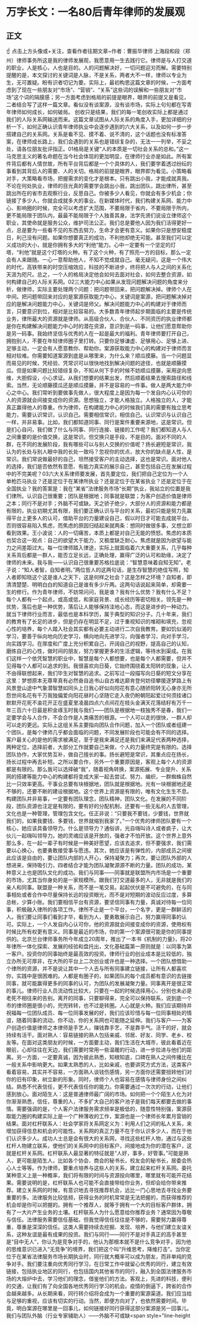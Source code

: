 # 万字长文：一名80后青年律师的发展观
## 正文
☝ 点击上方头像或+关注，查看作者往期文章~作者：曹振华律师 上海段和段（郑州）律师事务所这是我的律师发展观，我愿意用一生去践行它。律师是与人打交道的职业，人是核心，人也是目的。人的问题解决好，一切问题迎刃而解。需要特别提醒的是，本文探讨的关键词是人脉，不是关系，两者大不一样，律师以专业为生，无可置疑。盼有识者切记为要。实际上，最初构思这篇文章的时候，一方面考虑到了现在一些朋友对“市场”、“营销”、“关系”这些词的误解和一些朋友对“市场”这个词的隔膜感；另一方面考虑到格局的前提是眼界，眼界的前提又是看见，二者结合写了这样一篇文章。看似没有谈案源，没有谈市场，实际上句句都在写青年律师如何成长，如何破局。  创收只是结果，我们的每一笔创收实际上都是通过我们的人际关系网输送而来。这篇文章试图从人际关系的角度入手，更加详细的分析一下，如何正确认识青年律师执业中会逐步遇到的六大关系，以及如何一步一步搭建自己的关系网。关系是看不见、摸不着、说不清的，这个话题也没有标准答案，在律师成长路上，我们会遇到的关系也是错综复杂的，无法一一列举，不妥之处，请各位朋友批评指正。01格局是关键“人的本质是一切社会关系的总和。”这一马克思主义的著名命题在当今社会体现的更加明显，在律师行业亦是如此。所有案件背后都有人情世故，所有平台背后都是一个个具体的人，我们要学着透过纷纭的事看到其背后人的需要、人的关切。格局的前提是眼界，眼界即为看见。小策略看对手，大策略看市场，把握需求的变化才是根本。只有跳出小我，才能成就真我。不论在何处执业，律师的目光真的需要学会跳出小我，跳出团队，跳出律所，甚至跳出所在的省市去观察行业，反思自己。你被多少人看见，你就会有多少机会；你链接了多少人，你就会成就多大的事业。在新媒体时代，我们构建关系网、能力中心、影响圈的时候，完全可以考虑扩大范围，不要局限于省内，不要局限于所内，更不能局限于团队内，最最不能局限于个人独善其身。法学先贤们说设立律师这个职业，其使命就是服务公众，维护司法公正。我们总是要他人因为我们活得更好一点，总是要为一些看不见的东西去努力，生命才会更有意义。如果你只是想安稳度日，利己没有问题。如果你想要真正的成功，不利他却绝无可能。甚至我们可以定义成功的大小，就是你拥有多大的“利他”能力。心中一定要有一个坚定的灯塔，“利他”就是这个灯塔的火种。有了这个火种，有了照亮一方的目标，那么一定会有人来跟随。一心一意帮助他人，不知不觉成就自己。毫无疑问，这是一个伟大的时代，高铁带来的时空压缩效应，科技的不断进步，终将把人与人之间的关系化天涯为咫尺。总之，一个人的格局决定他会如何去面对社会，如何去整合资源，如何构建自己的人际关系网。02三大能力中心如果从发现问题解决问题的角度来分析，做律师，实际主要处理两个问题：把问题带回来，把问题解决掉。律师个人在中间。把问题带回来对应的是案源获取能力中心，关键词是案源，把问题解决掉对应的是解决问题能力中心，关键词是师父。解决问题能力中心的构建对于律师而言，只要意识到位，相对是比较容易的。大多数青年律师起步期面临的主要是传统业务，律所最大的资源就是律师。从高级合伙人、合伙人、不同资历的执业律师都是你在构建解决问题能力中心时的潜在资源，意识到是一码事，让他们愿意帮助你是另一码事。我始终坚信与优秀的人在一起是最大的福利。青年律师要打开自己，拥抱别人，不要在年轻律师圈子里打转。只要你足够谦虚、足够用心、足够上进、足够主动，一定会有人愿意教你、帮助你。案源获取能力中心的构建对于律师而言相对较难。你需要知道案源到底是从哪里来，为什么来？顺瓜摸藤。当一个问题显而易见的时候，凭经验、凭常识可以很快地找到解决问题的途径，也就是顺藤摸瓜。但是如果问题比较错综复杂，不知从何下手的时候不妨顺瓜摸藤，采用逆向思维，大胆假设，小心求证。从我们想要的结果出发，然后顺着结果去搜索路径和线索。当然，无论顺藤摸瓜还是顺瓜摸藤，并不是容易的一件事。做人是两大能力中心之中心。我们常听到要做事先做人，很大程度上是因为每一个发自内心认可你的人的资源就会间接变成你的资源。思想独立，才能人格独立。人格独立的人，才能真正赢得他人的尊重。作为律师，在构建能力中心的时候我们真的需要有独立思考能力，需要认识常识，认识自己。需要相信常识，相信自己。认识常识与认识自己一样，并非易事。比如，我们都知道同事、同行是案件重要来源地，这是常识。但是扪心自问，我们做了什么与同事、同行连接、链接的工作呢？我们都知道人与人之间重要的是价值交换，这是常识。但交换只是手段，不是目的。面对不同的人群，在不同的发展阶段，我有哪些可以与别人交换的价值呢？扬长避短是常识，我认为的长处与别人眼中我的长处一致吗？忽视你的优点，放大你的缺点是人性，是常识。我们常说做最好的自己，坦然接受客户的主动选择，这也是常识。面对他人的选择，我们是否依然有意愿、有能力真实的展示自己，甚至包括自己在发展过程中的不完美呢？03六大关系律师要发展，首先要定位，我们把自己定位为一个人单枪匹马执业？还是定位于在某律所执业？还是定位于在某省执业？还是定位于在全国执业？我的答案是：我在“某省”法律服务市场“长期”执业，我站立的位置是我们律所。认识自己很重要；团队是根据地；同事就是联盟；为客户创造价值是律师之本；同行不是对手；外脑不可或缺。天之骄子绝少，大部分人的资源和能力都是有限的，执业初期尤其有限，我们要正确认识与平台的关系，最初只能是努力先赢得平台上更多人的认可，借助平台的力量建设自己，假以时日才可能去成就平台。否则很容易陷入焦虑，而焦虑的原因归结起来就两条：想同时做很多事，又想立即看到效果。王小波说：人的一切痛苦，本质上都是对自己无能的愤怒。焦虑的本质也契合这一观点：自己的欲望大于能力，又极度缺乏耐心。焦虑就是因为欲望与能力之间差距过大。每一位律师踏入律途，实际上就面临着六大重要关系，几乎每种关系背后都是一群人，能否立足长远，正确处理，赢得广泛的认可和助缘，决定了律师的未来。我与我——认识自己很重要苏格拉底说：“智慧意味着自知无知”。老子说：“知人者智，自知者明。”两位哲人的这两句话，是生存智慧的绝佳写照，知人者即知晓这个这是谁人之天下，这是何样之社会？这是怎样之环境？自知者，即清清楚楚、明明白白的知道自己是谁有多少斤两。这两句话说起来简单，却需要一生的修行。作为青年律师，不妨常问问，我是谁？我有什么优势？我有什么不足？每个人都有一个起点，或高或低，和家庭背景、成长经历等密切相关。领先是一种优势，落后也是一种优势，落后让人能够保持洼地心态，而这是进步的一种动力。就当下律师行业而言，最低也是本科学历，属于典型的知识分子。几十年来，我们的教育有了长足的进步，但是仍存在明显不足，过于重视知识的堆砌和填充，忽视心性的培养，每个人踏入社会其实都有必要主动进行二次自我教育。要如饥似渴的学习，要善于纵向地向历史学习，横向地向先进学习，向强者学习，向对手学习，向实践学习。在厚度和广度上充分积累自己，开阔自己的视野，提高自己的认知，磨练自己的心性，做时间的朋友，努力掌握更多的生活逻辑，等待水到渠成。在我们这样一个依凭智慧的职业中，智慧是每个人都想要，也是每个人都需要，但并不见得每个人都可以追求的到。我很喜欢向日葵，它始终围绕着太阳转的现象，让人不由得联想起来，我们毕生对智慧的追求。之前写过一段描写向日葵的短文分享在这里：梦想原本无尊卑真有必然奋自追书山自古难达巅肯登何妨径攀援逐梦路上有风景登山途中气象潜智慧如同头上日我心好似向阳花有意心随骄阳转无心身亦无所怨世间名花有千万我独偏爱向阳花昼时心坚随它走入夜仍盼朝阳起爱过何须挂诸口默默开花死不渝花开正在盛夏里凌晨四点六点间花在枝头金满天花落结籽有万千一年三百六十日最是积金琢玉时我与我们——团队是根据地一枝独秀不是春，我们一定要学会与人合作，不会合作是人类痛苦的根源。一个人可以走的很快，一群人却可以走的更远。实际上这组关系主要指向团队合作问题，加入一个团队或者组建一个团队，是每个律师几乎都会面临的问题，不同发展阶段也可能会有不同的选择。客户最关心的是他的需求被满足，至于是我来满足还是我们来满足代表两种选择，两种定位，选择前者，大部分工作就要自己来做，个人的力量终究是有限的。选择团队协作，大家优势互补，做自己擅长的事。扬长避短是常识，其重点应在扬长，扬长过程中再去补短。之所以要合作，另外一个重要原因是，客观上每个人的资源都是有限的。那么我可以选择破“我”，随着视角转换，案源拓展、专业提升、关系网的搭建等能力中心的构建都将变成大家一起去尝试、努力、编织，一群蜘蛛自然比一只效率更高。干事业总要有块根据地，团队就是根据地。光有一块根据地还是不够的，还要不断的建设根据地。这个世界上资源是有限的，唯有文化生生不息。构建团队并非易事，一定要有团队理念，团队精神，团队文化。在发展的不同阶段，团队资源也注定是有限的，要有好的分配机制，还要有一些无私的人去管理，文化也是一种管理，管理包含文化。任正非说：“只要我不要钱，少要钱，世界就我们的，如果我要钱、多要钱，世界就缩到我家了。”一个优秀的律师团队要有一个核心，她应该具备领导力。什么是领导力？通俗讲，光自嗨叫诗人或者疯子，让大伙儿一起嗨叫领导力。她的灵魂应该是开放的，强者才不怕开放。这个世界上意外那么多，在一起一辈子有时候是一种美好愿望，应该去追求，但不要强求，我们需要以心换心，也要勇敢接受事与愿违。其次，她应该是有弹性的，内部成员之间彼此应该是自由的，要让团队内部的人开心，保持凝聚力；再次，要让团队外部的人想进来，保持吸引力，四者结合才能为团队凝聚源源不断的力量。团队的成功，某种意义上也是团队文化的成功。我们与同事——同事就是联盟所内市场是一个重要的市场，尤其当你身处的是一家规模所。跟我们打交道最多的人，无非就是我们的亲人和同事。联盟是一种关系，而不是一笔交易。起起伏伏是不可避免的，在与同事相处或者合作中尽量保持长远的投资眼光，而不是对短期的波动反应过度，多算总帐，少算小账。我们要相信平台有资源，要坚信同事有力量，真诚对待每一位同事，积极融入律所的各项工作。律所不止是一个平台，一个名字，更是一群鲜活的人。我们要让同事们看到才华，看到为人，要勇敢展示自己，努力赢得同事的认可。实际上，一个人发自内心认可你，他的资源就会间接变成你的资源，使用权有时候比所有权更有意义。同事是最近的市场，你的第一个案源很可能是你的同事提供的。北京兰台律师事务所今年成立20周年，推出了一本书《机制的力量》，将20年律所一体化探索、发展的经验和盘托出，文化基础篇第一原则就是：以同事为第一客户。投资你的同事始终是最高效的投资。律师行业的创业成本是比较低的，独立办所无可厚非，在大所的平台上二次创业或许也是一种选择。一个团队想借助一个律所的资源，并不是说让其中一个人去与所有同事建立链接，让所有人都喜欢你，实践中是很困难的。人都是有圈子的，如果团队的每个成员都有意识的去链接同事，就可能赢得更多的同事的认可，为团队的发展凝聚力量。同事离开是很正常的事儿。律师行业人员流动性比较大，只要在一起的时候选择用心，分别也未必是老死不相往来的告别。离开的同事，只要聊得来，完全可以保持联系，说到底一个市的律师圈是很小的，兜兜转转，也不过是转圈。人心就是火种。我们应该期待并祝福每一位团队成员、每一位同事发展的好，我们应该珍惜与每一位同事相处的情谊，随着同事的流动，你不动，你的关系网也可能随之延伸。我们与客户——为客户创造价值是律师之本律师是手艺人，赚钱靠手艺，不是靠手气。活干的好，就会持续有活干。面对熟人：容易链接的熟人包括亲戚、邻居、好友、同学、老乡、校友等。在面对这类朋友的时候，一方面要主动，我们生活在大城市，彼此看着近在眼前，心却往往在天边，我们需要时常用一些温暖的行动，进一步拉进与他们的距离。另一方面，一定要真诚，因为彼此熟悉，知根知底，口碑在熟人之间传播比在一般关系中影响更大。如果太熟悉的人，比如亲戚，也要讲究方式方法，这类客户看着容易，其实并不容易，一方面熟人谈钱伤感情，另一方面你还需要扭转他们对你的旧有印象，树立新的形象。同时，律师个人也容易在感情与律师身份之间纠结。熟悉不代表信任，更不代表信任你的能力。你需要通过一次次的行动，让他们感到放心。面对陌生人：这是普通律师最广阔的市场。如何把一个个陌生人化为对你渐渐熟悉，信任，尊重的人，不多扩大自己的客户池子是我们每天都要去做的事情。需要强调的是，个人客户法律服务需求频率是极低的，随意性特别强，案源获取能力圈的构建实际上是一个广种薄收的工作，案源也是一个律师长年累月营销的结果。面对杠杆联系人：社会学家将关系网定义为：利用人们之间的私人关系，来增加获得信息和机会的可能性。关系网的真正力量不在于你认识多少人，而在于他们认识多少人。成功人士总是会有很大的关系网，寻找这些杠杆人物，通过与这些杠杆人物建立联系，使他们的关系网中的目标客户，间接地成为你的潜在客户，这就是杠杆关系网。杠杆联系人最显著的特征就是“人好，事多，好管事。”可能是熟人，更可能是陌生人，比如各个协会、商会的秘书长，校友会的秘书长，居委会热心人士等等。作为律师，要重点培养与这些人的关系，建立起来杠杆关系网。委托某种意义上是一种概率，我们将有限的时间与资源投向哪里，哪里就有可能开花结果。需要说明的是，杠杆联系人也可能不会直接带给你业务，但却会给你带来推荐。建立关系网的时候，有意识地去寻找推荐机会，远比一门心思地去寻找业务要重要的多。法律服务比较低频，获得业务的时机常常是无法把握的，而获得推荐的机会却是你可以把握的。拥有一个推荐人，就等于拥有一个大的目标客户群体，拥有了一大片产生业务的土壤。杠杆联系人为什么愿意给你推荐业务？通常因为尊敬与信任。法律服务需要信任基础，但我觉得信任往往是不够的，需要努力赢得尊重，尊重是深深的信任。这类人需要持续去挖掘、发现、培养，与他们建立友谊关系，这种友谊是最有成果的投资。我们与同行——同行不是对手真正的高手甚至是“目中无人”，你认为是竞争对手的，他认为那根本就不是什么竞争对手，因为他的思维意识已进入“无竞争”的境界，我们把这个叫“升维思考，降维打击”。当你定位于在某省法律服务市场长期执业时，同行就大概率可以成为朋友，而非单纯的竞争对手。我们要注重向优秀同行学习，在日常工作中就留心优秀的同行，建立有效链接，包括执业地区的同行，也包括国内其他省市的同行，融入到全国法律服务市场的大熔炉中去，学习他们的理念，借鉴他们的方法。客观上，先进的科技，便利的交通，让我们有了向全国各地优秀同行学习的机会。疫情的倒逼下，跨省的合作会越来越多。从长期来看，同行转介绍将会成为一个重要的案源渠道。我们应当给与足够的重视，应该有切实的行动。当然，即便方向对了，也依然需要时间。毕竟，明白案源在哪里是一回事儿，如何链接好同行获得这部分案源是另一回事儿。我们与团队外脑（行业专家辅助人）——外脑不可或缺<span style="line-height